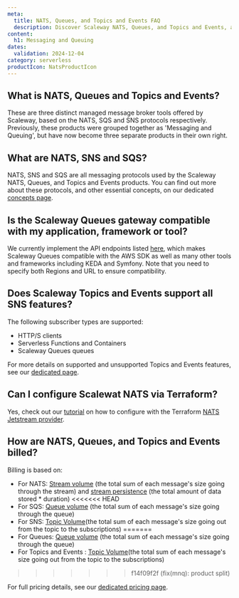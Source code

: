 ```yaml
---
meta:
  title: NATS, Queues, and Topics and Events FAQ
  description: Discover Scaleway NATS, Queues, and Topics and Events, and get answers to common questions about the different protocols available, compatibility with various services, and billing.
content:
  h1: Messaging and Queuing
dates:
  validation: 2024-12-04
category: serverless
productIcon: NatsProductIcon
---
```


## What is NATS, Queues and Topics and Events?

These are three distinct managed message broker tools offered by Scaleway, based on the NATS, SQS and SNS protocols respectively. Previously, these products were grouped together as 'Messaging and Queuing', but have now become three separate products in their own right.

## What are NATS, SNS and SQS?

NATS, SNS and SQS are all messaging protocols used by the Scaleway NATS, Queues, and Topics and Events products. You can find out more about these protocols, and other essential concepts, on our dedicated [concepts page](/serverless/messaging/concepts/).

## Is the Scaleway Queues gateway compatible with my application, framework or tool?

We currently implement the API endpoints listed [here](/serverless/messaging/reference-content/sqs-support/), which makes Scaleway Queues compatible with the AWS SDK as well as many other tools and frameworks including KEDA and Symfony. Note that you need to specify both Regions and URL to ensure compatibility.

## Does Scaleway Topics and Events support all SNS features?

The following subscriber types are supported:
- HTTP/S clients
- Serverless Functions and Containers
- Scaleway Queues queues

For more details on supported and unsupported Topics and Events features, see our [dedicated page](/serverless/messaging/reference-content/sns-support/).

## Can I configure Scalewat NATS via Terraform?

Yes, check out our [tutorial](https://registry.terraform.io/providers/scaleway/scaleway/latest/docs/guides/mnq_with_nats_terraform_provider) on how to configure with the Terraform [NATS Jetstream provider](https://registry.terraform.io/providers/nats-io/jetstream/latest/docs).

## How are NATS, Queues, and Topics and Events billed?

Billing is based on:

- For NATS: [Stream volume](/serverless/messaging/concepts/#stream-volume) (the total sum of each message's size going through the stream) and [stream persistence](/serverless/messaging/concepts/#stream-persistence) (the total amount of data stored * duration)
<<<<<<< HEAD
- For SQS: [Queue volume](/serverless/messaging/concepts/#queue-volume) (the total sum of each message's size going through the queue)
- For SNS: [Topic Volume](/serverless/messaging/concepts/#queue-volume)(the total sum of each message's size going out from the topic to the subscriptions)
=======
- For Queues: [Queue volume](/serverless/messaging/concepts/#queue-volume) (the total sum of each message's size going through the queue)
- For Topics and Events : [Topic Volume](/serverless/messaging/concepts/#queue-volume)(the total sum of each message's size going out from the topic to the subscriptions)
>>>>>>> f14f09f2f (fix(mnq): product split)

For full pricing details, see our [dedicated pricing page](https://www.scaleway.com/en/pricing/).